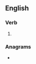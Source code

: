 ==English==

===Verb===
{{head|en|verb form}}

# {{present participle of|temp|lang=en|nocat=1}}

===Anagrams===
* {{anagrams|en|a=egimnpt|pigment}}